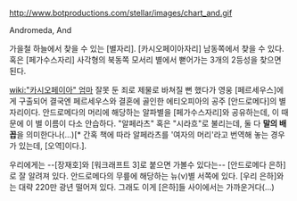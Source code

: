 http://www.botproductions.com/stellar/images/chart_and.gif

Andromeda, And

가을철 하늘에서 찾을 수 있는 [별자리]. [카시오페이아자리] 남동쪽에서 찾을 수 있다. 혹은 [페가수스자리] 사각형의 북동쪽 모서리 별에서 뻗어가는 3개의 2등성을 찾으면 된다.

[[wiki:"카시오페이아" 엄마]] 잘못 둔 죄로 제물로 바쳐질 뻔 했다가 영웅 [페르세우스]에게 구출되어 결국엔 페르세우스와 결혼에 골인한 에티오피아의 공주 [안드로메다]의 별자리이다. 안드로메다의 머리에 해당하는 알파별을 [페가수스자리]와 공유하는데, 이 때문에 이 별 이름이 다소 안습하다. "알페라츠" 혹은 "시라흐"로 불리는데, 둘 다 '''말의 배꼽'''을 의미한다나(...)[* 간혹 책에 따라 알페라츠를 '여자의 머리'라고 번역해 놓는 경우가 있는데, [오역]이다.].

우리에게는 --[장재호]와 [워크래프트 3]로 붙으면 가볼수 있다는-- [안드로메다 은하]로 잘 알려져 있다. 안드로메다의 무릎에 해당하는 뉴(ν)별 서쪽에 있다. [우리 은하]와는 대략 220만 광년 떨어져 있다. 그래도 이게 [은하]들 사이에서는 가까운거다(...)

